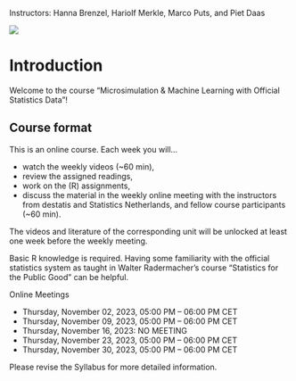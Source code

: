 Instructors: 
Hanna Brenzel, Hariolf Merkle, Marco Puts, and Piet Daas

![](images/Logo_BERD_Academy(1).png)

# Introduction {.unnumbered}

Welcome to the course "Microsimulation & Machine Learning with Official Statistics Data"!

## Course format

This is an online course. Each week you will...

-   watch the weekly videos (\~60 min),
-   review the assigned readings,
-   work on the (R) assignments,
-   discuss the material in the weekly online meeting with the instructors from destatis and Statistics Netherlands, and fellow course participants (\~60 min).

The videos and literature of the corresponding unit will be unlocked at least one week before the weekly meeting.

Basic R knowledge is required. Having some familiarity with the official statistics system as taught in Walter Radermacher's course "Statistics for the Public Good" can be helpful.

Online Meetings

-   Thursday, November 02, 2023, 05:00 PM -- 06:00 PM CET
-   Thursday, November 09, 2023, 05:00 PM -- 06:00 PM CET
-   Thursday, November 16, 2023: NO MEETING
-   Thursday, November 23, 2023, 05:00 PM -- 06:00 PM CET
-   Thursday, November 30, 2023, 05:00 PM -- 06:00 PM CET

Please revise the Syllabus for more detailed information.
